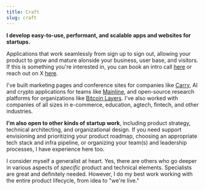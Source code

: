 ```yaml
---
title: Craft
slug: craft
---
```


**I develop easy-to-use, performant, and scalable apps and websites for startups.**

Applications that work seamlessly from sign up to sign out, allowing your product to grow and mature alonside your business, user base, and visitors. If this is something you're interested in, you can book an intro call [here](https://cal.com/bolander72/chat) or reach out on X [here](https://x.com/bolander72).

I've built marketing pages and conference sites for companies like [Carry](https://carry.com), AI and crypto applications for teams like [Mainline](https://getmainline.io), and open-source research platforms for organizations like [Bitcoin Layers](https://bitcoinlayers.org). I've also worked with companies of all sizes in e-commerce, education, agtech, fintech, and other industries.

**I'm also open to other kinds of startup work**, including product strategy, technical architecting, and organizational design. If you need support envisioning and prioritizing your product roadmap, choosing an appropriate tech stack and infra pipeline, or organizing your team(s) and leadership processes, I have experience here too.

I consider myself a generalist at heart. Yes, there are others who go deeper in various aspects of _specific_ product and technical elements. Specialists are great and definitely needed. However, I do my best work working with the entire product lifecycle, from idea to "we're live."
